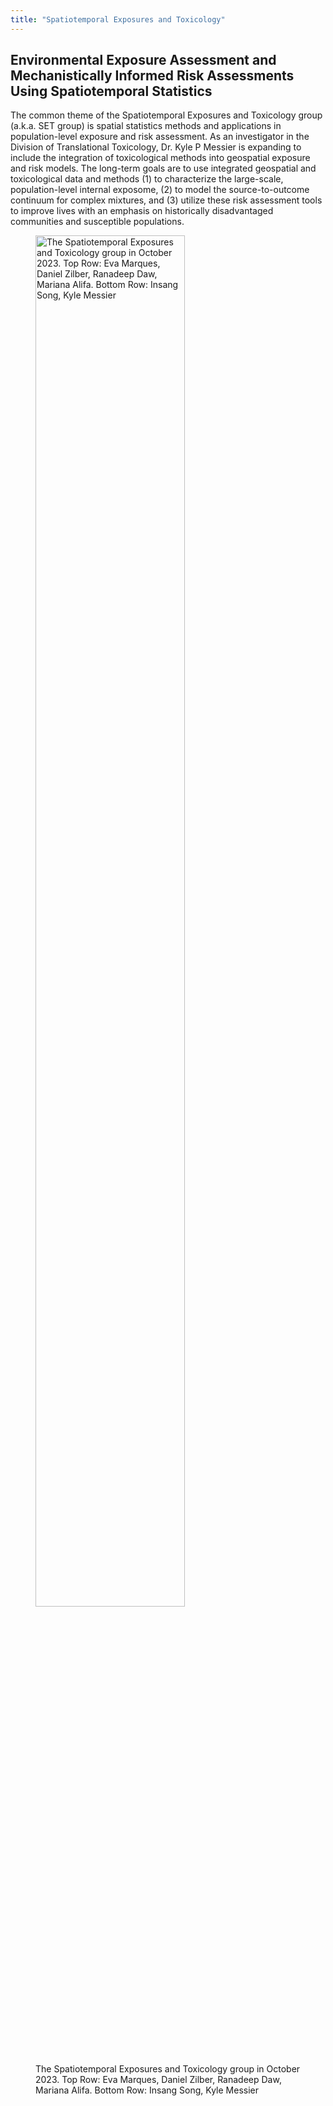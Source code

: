 ```yaml
---
title: "Spatiotemporal Exposures and Toxicology"
---
```


## **Environmental Exposure Assessment and Mechanistically Informed Risk Assessments Using Spatiotemporal Statistics**

The common theme of the Spatiotemporal Exposures and Toxicology group (a.k.a. SET group) is spatial statistics methods and applications in population-level exposure and risk assessment. As an investigator in the Division of Translational Toxicology, Dr. Kyle P Messier is expanding to include the integration of toxicological methods into geospatial exposure and risk models. The long-term goals are to use integrated geospatial and toxicological data and methods (1) to characterize the large-scale, population-level internal exposome, (2) to model the source-to-outcome continuum for complex mixtures, and (3) utilize these risk assessment tools to improve lives with an emphasis on historically disadvantaged communities and susceptible populations.

![The Spatiotemporal Exposures and Toxicology group in October 2023. Top Row: Eva Marques, Daniel Zilber, Ranadeep Daw, Mariana Alifa. Bottom Row: Insang Song, Kyle Messier](images\SETgroup-Oct2023.jpg){width="75%"}
